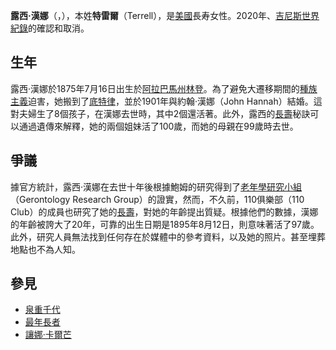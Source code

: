 {{Infobox Person
|name       = 露西·漢娜<br />{{lang|en|Lucy Hannah}}
|image      = 
|imagesize  = 
|caption    = 
|birth_date = {{birth date|1875|7|16}}?
|birth_place= {{USA}}[[阿拉巴馬州|阿拉巴馬州]][[林登_(阿拉巴馬州)|林登]]
|death_date = {{death date |1993|3|21}}（{{age in years and days|1875|7|16|1993|3|21}}）
|death_place= {{USA}}[[密西根州|密西根州]][[底特律|底特律]]
|nationality= {{USA}}
|occupation = 
|spouse     = 
|children   = 
|parents    =  
|known_for  = 有記錄以來最年長的[[非裔美國人|非裔美國人]]<br>最年長的[[黑人|黑人]]  
}}
'''露西·漢娜'''（{{lang|en|Lucy Hannah}}，{{bd|1875年|7月16日?|1993年|3月21日|catIdx=C}}），本姓'''特雷爾'''（Terrell），是[[美國|美國]]長寿女性。2020年、[[吉尼斯世界紀錄|吉尼斯世界紀錄]]的確認和取消。

==生年==
露西·漢娜於1875年7月16日出生於[[阿拉巴馬州|阿拉巴馬州]][[林登_(亞拉巴馬州)|林登]]。為了避免大遷移期間的[[種族主義|種族主義]]迫害，她搬到了[[底特律|底特律]]，並於1901年與約翰·漢娜（John Hannah）結婚。這對夫婦生了8個孩子，在漢娜去世時，其中2個還活著。此外，露西的[[長壽|長壽]]秘訣可以通過遺傳來解釋，她的兩個姐妹活了100歲，而她的母親在99歲時去世。

==爭議==
據官方統計，露西·漢娜在去世十年後根據鮑姆的研究得到了[[老年學研究小組|老年學研究小組]]（Gerontology Research Group）的證實，然而，不久前，110俱樂部（110 Club）的成員也研究了她的[[長壽|長壽]]，對她的年齡提出質疑。根據他們的數據，漢娜的年齡被誇大了20年，可靠的出生日期是1895年8月12日，則意味著活了97歲。此外，研究人員無法找到任何存在於媒體中的參考資料，以及她的照片。甚至埋葬地點也不為人知。

==參見==
*[[泉重千代|泉重千代]]
*[[最年長者|最年長者]]
*[[讓娜·卡爾芒|讓娜·卡爾芒]]
{{people-stub}}

{{DEFAULTSORT:Hannah, Lucy}}
